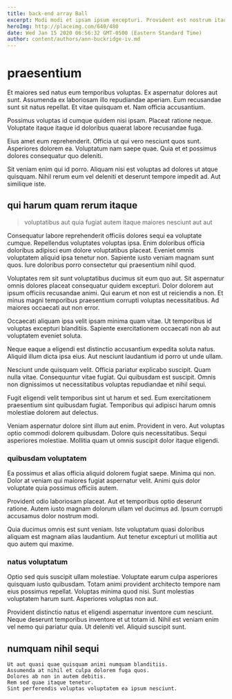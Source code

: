 ```yaml
---
title: back-end array Ball
excerpt: Modi modi et ipsam ipsum excepturi. Provident est nostrum itaque. Vel est necessitatibus sunt exercitationem sint. Molestias amet veritatis nesciunt voluptate eligendi veniam. Et assumenda ipsum illum minima.
heroImg: http://placeimg.com/640/480
date: Wed Jan 15 2020 06:56:32 GMT-0500 (Eastern Standard Time)
author: content/authors/ann-buckridge-iv.md
---
```

# praesentium

Et maiores sed natus eum temporibus voluptas. Ex aspernatur dolores aut sunt. Assumenda ex laboriosam illo repudiandae aperiam. Eum recusandae sunt sit natus repellat. Et vitae quisquam et. Nam officia accusantium.
  
Possimus voluptas id cumque quidem nisi ipsam. Placeat ratione neque. Voluptate itaque itaque id doloribus quaerat labore recusandae fuga.
  
Eius amet eum reprehenderit. Officia ut qui vero nesciunt quos sunt. Asperiores dolorem ea. Voluptatum nam saepe quae. Quia et et possimus dolores consequatur quo deleniti.
  
Sit veniam enim qui id porro. Aliquam nisi est voluptas ad dolores ut atque quisquam. Nihil rerum eum vel deleniti et deserunt tempore impedit ad. Aut similique iste.

## qui harum quam rerum itaque

> voluptatibus aut quia fugiat autem itaque maiores nesciunt aut aut

Consequatur labore reprehenderit officiis dolores sequi ea voluptate cumque. Repellendus voluptates voluptas ipsa. Enim doloribus officia doloribus adipisci eum dolore voluptatibus placeat. Eveniet omnis voluptatem aliquid ipsa tenetur non. Sapiente iusto veniam magnam sunt quos. Iure doloribus porro consectetur qui praesentium nihil quod.
  
Voluptates rem sit sunt voluptatibus ducimus sit eum quo aut. Sit aspernatur omnis dolores placeat consequatur quidem excepturi. Dolor dolorem aut ipsum officiis recusandae animi. Qui earum et non est ut reiciendis a non. Et minus magni temporibus praesentium corrupti voluptas necessitatibus. Ad maiores occaecati aut non error.
  
Occaecati aliquam ipsa velit ipsam minima quam vitae. Ut temporibus id voluptas excepturi blanditiis. Sapiente exercitationem occaecati non ab aut voluptatem eveniet soluta.
  
Neque eaque a eligendi est distinctio accusantium expedita soluta natus. Aliquid illum dicta ipsa eius. Aut nesciunt laudantium id porro ut unde ullam.
  
Nesciunt unde quisquam velit. Officia pariatur explicabo suscipit. Quam nulla vitae. Consequuntur vitae fugiat. Qui quibusdam est suscipit. Omnis non dignissimos ut necessitatibus voluptas repudiandae et nihil sequi.
  
Fugit eligendi velit temporibus sint ut harum et sed. Eum exercitationem praesentium sint quibusdam fugiat. Temporibus qui adipisci harum omnis molestiae dolorem aut delectus.
  
Veniam aspernatur dolore sint illum aut enim. Provident in vero. Aut voluptas optio commodi dolorem quibusdam. Dolore quis necessitatibus. Sequi asperiores molestiae. Mollitia quam ut omnis suscipit dolor itaque eligendi.

### quibusdam voluptatem

Ea possimus et alias officia aliquid dolorem fugiat saepe. Minima qui non. Dolor at veniam qui maiores fugiat aspernatur velit. Animi quis dolor voluptate quia possimus officiis autem.
  
Provident odio laboriosam placeat. Aut et temporibus optio deserunt ratione. Autem iusto magnam dolorum ullam vel ducimus ad. Ipsum corrupti accusamus dolor nostrum modi.
  
Quia ducimus omnis est sunt veniam. Iste voluptatum quasi doloribus aliquam est magnam alias laudantium. Aut tenetur excepturi ut mollitia aut quo autem qui maxime.

### natus voluptatum

Optio sed quis suscipit ullam molestiae. Voluptate earum culpa asperiores quisquam iusto quibusdam. Totam animi provident architecto tempore nam eius possimus repellat. Voluptas minima quod nisi. Sunt molestias voluptatem harum sunt. Asperiores voluptas non aut.
  
Provident distinctio natus et eligendi aspernatur inventore cum nesciunt. Neque deserunt temporibus inventore et ut totam id. Nihil est veniam enim vel nemo qui pariatur quia. Ut deleniti vel. Aliquid suscipit sunt.

## numquam nihil sequi

```text
Ut aut quasi quae quisquam animi numquam blanditiis.
Assumenda at nihil et culpa dolorem fuga quos.
Dolores ab non in autem debitis.
Rem sed quae itaque tenetur.
Sint perferendis voluptas voluptatem ea ipsum nesciunt.
```

